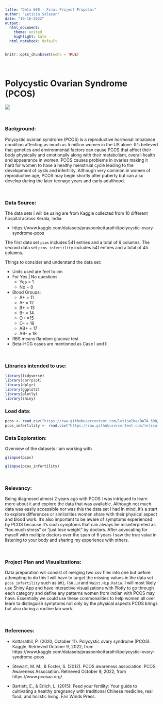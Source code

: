 ```yaml
---
title: "Data 608 - Final Project Proposal"
author: "Leticia Salazar"
date: "10-16-2022"
output:
  html_document:
    theme: united
    highlight: kate
  html_notebook: default
---
```


```r
knitr::opts_chunk$set(echo = TRUE)
```

$~$

# Polycystic Ovarian Syndrome (PCOS)

![](/Users/letiix3/Desktop/pcos.jpg)

$~$

### Background: 

Polycystic ovarian syndrome (PCOS) is a reproductive hormonal imbalance condition affecting as much as 5 million women in the US alone. It's believed that genetics and environmental factors can cause PCOS that affect their body physically and emotionally along with their metabolism, overall health and appearance in women. PCOS causes problems in ovaries making it hard for women to have a healthy menstrual cycle leading to the development of cysts and infertility. Although very common in women of reproductive age, PCOS may begin shortly after puberty but can also develop during the later teenage years and early adulthood.

$~$

### Data Source:

The data sets I will be using are from Kaggle collected from 10 different hospital across Kerala, India:

* https://www.kaggle.com/datasets/prasoonkottarathil/polycystic-ovary-syndrome-pcos

The first data set `pcos` includes 541 entries and a total of 6 columns. The second data set `pcos_infertility` includes 541 entires and a total of 45 columns.


Things to consider and understand the data set:

* Units used are feet to cm
* For Yes | No questions
  * Yes = 1
  * No = 0
* Blood Groups:
  * A+ = 11
  * A- = 12
  * B+ = 13
  * B- = 14
  * O+ =15
  * O- = 16
  * AB+ = 17
  * AB- = 18
* RBS means Random glucose test
* Beta-HCG cases are mentioned as Case I and II.


$~$

### Libraries intended to use:

```r
library(tidyverse)
library(corrplot)
library(dplyr)
library(ggplot2)
library(plotly)
library(shiny)
```


### Load data:

```r
pcos <- read.csv("https://raw.githubusercontent.com/letisalba/DATA_608/master/Final%20Project/csv/PCOS_infertility.csv")
pcos_infertility <- read.csv("https://raw.githubusercontent.com/letisalba/DATA_608/master/Final%20Project/csv/PCOSData_without_infertility.csv")
```


### Data Exploration:

Overview of the datasets I am working with
```r
glimpse(pcos)
```

```r
glimpse(pcos_infertility)
```

$~$

### Relevancy: 

Being diagnosed almost 2 years ago with PCOS I was intrigued to learn more about it and explore the data that was available. Although not much data was easily accessible nor was this the data set I had in mind, it's a start to explore differences or similarities women share with their physical aspect and blood work. It's also important to be aware of symptoms experienced by PCOS because it's such symptoms that can always be misinterpreted as "too much stress" or "just lose weight" by doctors. After advocating for myself with multiple doctors over the span of 6 years I saw the true value in listening to your body and sharing my experience with others.

$~$

### Project Plan and Visualizations:

Data preparation will consist of merging two csv files into one but before attempting to do this I will have to target the missing values in the data set `pcos_infertility` such as `BMI`, `FSH.LH` and `Waist.Hip.Ratio`. I will most likely use Shiny App and have interactive visualizations with Plotly to go through each category and define any patterns women from Indian with PCOS may have. Essentially we could use these commonalities to help women all over learn to distinguish symptoms not only by the physical aspects PCOS brings but also during a routine lab work.


$~$

### References:
* Kottarathil, P. (2020, October 11). Polycystic ovary syndrome (PCOS). Kaggle. Retrieved October 9, 2022, from https://www.kaggle.com/datasets/prasoonkottarathil/polycystic-ovary-syndrome-pcos 

* Stewart, M. M., &amp; Foster, S. (2012). PCOS awareness association. PCOS Awareness Association. Retrieved October 9, 2022, from https://www.pcosaa.org/ 

* Bartlett, E., &amp; Erlich, L. (2015). Feed your fertility: Your guide to cultivating a healthy pregnancy with traditional Chinese medicine, real food, and holistic living. Fair Winds Press. 